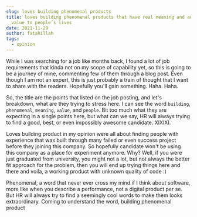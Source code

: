 ```yaml
---
slug: loves building phenomenal products
title: loves building phenomenal products that have real meaning and add real
  value to people’s lives
date: 2021-11-29
author: fatahillah
tags:
  - opinion
---
```

While I was searching for a job like months back, I found a lot of job requirements that kinda not on my scope of capability yet, so this is going to be a journey of mine, commenting few of them through a blog post. Even though I am not an expert, this is just probably a train of thought that I want to share with the readers. Hopefully you'll gain something. Haha. Haha.

So, the title are the points that listed on the job posting, and let's breakdown, what are they trying to stress here. I can see the word `building`, `phenomenal`, `meaning`, `value`, and `people`. Bit too much what they are expecting in a single points here, but what can we say, HR will always trying to find a good, best, or even impossibly awesome candidate. XIXIXI.

Loves building product in my opinion were all about finding people with experience that was built through many failed or even success project before they joining this company. So hopefully candidate won't be using this company as a place for experiment anymore. Why? Well, if you were just graduated from university, you might not a lot, but not always the better fit approach for the problem, then you will end up trying things here and there and voila, a working product with unknown quality of code :)

Phenomenal, a word that never ever cross my mind if I think about software, more like when you describe a performance, not a digital product per se. But HR will always try to find a seemingly cool words to make them looks extraordinary. Coming to understand the word, building phenomenal product 